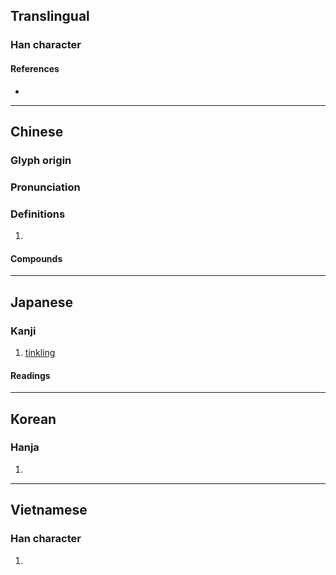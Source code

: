 {{character info/new}}
==Translingual==

===Han character===
{{Han char|rn=96|rad=玉|as=05|sn=9|four=18137|canj=MGOII|ids=⿰𤣩令}}

====References====
* {{Han ref|kx=0728.230|dkj=20888|dj=1140.200|hdz=21108.010|uh=73B2|ud=29618|bh=ACC2|bd=44226}}

----

==Chinese==
{{zh-forms}}

===Glyph origin===
{{Han etym}}

===Pronunciation===
{{zh-pron
|m=líng
|c=ling4
|mn=lêng/qz,xm,zz:lîn/tw:lin
|mc=y
|oc=y
|cat=
}}

===Definitions===
{{zh-hanzi}}

# {{n-g|Used in compounds below.}}

====Compounds====
{{zh-der|嬌小玲瓏|小巧玲瓏|八面玲瓏|四面玲瓏|剔透玲瓏|玲瓏|玲瓏剔透|玲玎|玲玲|瓏玲|玲琅}}

----

==Japanese==

===Kanji===
{{ja-kanji|grade=|rs=玉05}}

# [[tinkling]]

====Readings====
{{ja-readings
|on=れい, ろう
|kun=
}}

----

==Korean==

===Hanja===
{{ko-hanja|hangeul=[[령]]>[[영]]|eumhun=|rv=ryeong>yeong|mr=ryŏng>yŏng|y=lyeng><sup>l</sup>yeng}}

# {{defn|lang=ko|sort=玉05}}

----

==Vietnamese==

===Han character===
{{vi-hantu|[[lính]], [[linh]]|rs=玉05}}

# {{defn|lang=vi|sort=玉05}}
